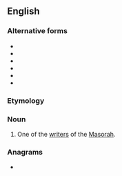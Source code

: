 ==English==

===Alternative forms===
* {{l|en|Massorete}}
* {{l|en|Masoret}}
* {{l|en|Masorite}}
* {{l|en|Massorite}}
* {{l|en|masorete}}
* {{l|en|massorete}}

===Etymology===
{{back-formation|en|Masoretic}}

===Noun===
{{en-noun}}

# One of the [[writer]]s of the [[Masorah]].

===Anagrams===
* {{anagrams|en|a=aeemorst|tearsome}}